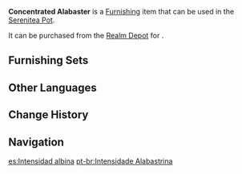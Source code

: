 {{Furnishing Infobox
|id             = 372471
|image          = Item Concentrated Alabaster.png
|category       = Landform
|subcategory    = Shrub
|quality        = 3
|adeptal_energy = 20
|load           = 50
|reduced_load   = 50
|description    = A bioluminescent plant that forever remains a bud, almost never blooming. They can be found in the forest and in the wilderness, occasionally accompanied by other bright flowers.<br />Large amounts of luminescent materials can be extracted from these plants, and the liquid from its stem and leaves can also emit a pure light when catalyzed by other substances. Unfortunately, these extracts cannot be stored for a long time, and usually need to be carefully mixed before being used.
|mention        = 
|blueprint      = 
|source1        = [[Realm Depot]]
}}
'''Concentrated Alabaster''' is a [[Furnishing]] item that can be used in the [[Serenitea Pot]].

It can be purchased from the [[Realm Depot]] for {{Item|Realm Currency|30|x=80}}.

==Furnishing Sets==
{{Craft Usage}}

==Other Languages==
{{Other Languages
|default_hidden = 1
|en      = Concentrated Alabaster
|zhs     = 「酽冽的白光」
|zhs_rm  = "Yànliè de Báiguāng"
|zht     = 「釅冽的白光」
|zht_rm  = "Yànliè de Báiguāng"
|ja      = 「鮮烈な白光」
|ja_rm   = "Senretsu na Hakkou"
|ko      = 「시리게 선명한 백광」
|ko_rm   = "Sirige Seonmyeonghan Baekgwang"
|es      = Intensidad albina
|fr      = Concentré d'albâtre
|ru      = Концентрированный алебастр
|th      = "แสงสีอันขุ่นมัว"
|th_rm   = 
|vi      = Ánh Trắng Nhẹ Nhàng
|de      = „Konzentriertes Weißlicht“
|id      = Sinar Putih Terpusat
|pt      = Intensidade Alabastrina
|tr      = Konsantre Su Mermeri
|it      = Alabastro concentrato
}}

==Change History==
{{Change History|3.2}}

==Navigation==
{{Furnishing Navbox|exterior}}

[[es:Intensidad albina]]
[[pt-br:Intensidade Alabastrina]]